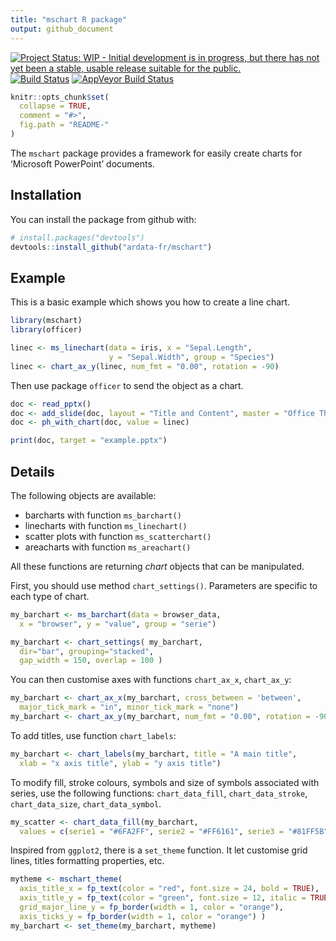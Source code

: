 ```yaml
---
title: "mschart R package"
output: github_document
---
```


<!-- README.md is generated from README.Rmd. Please edit that file -->
[![Project Status: WIP - Initial development is in progress, but there has not yet been a stable, usable release suitable for the public.](http://www.repostatus.org/badges/latest/wip.svg)](http://www.repostatus.org/#wip)
[![Build Status](https://travis-ci.org/ardata-fr/mschart.svg?branch=master)](https://travis-ci.org/ardata-fr/mschart)
[![AppVeyor Build Status](https://ci.appveyor.com/api/projects/status/github/ardata-fr/mschart?branch=master&svg=true)](https://ci.appveyor.com/project/ardata-fr/mschart)

```r
knitr::opts_chunk$set(
  collapse = TRUE,
  comment = "#>",
  fig.path = "README-"
)
```

The `mschart` package provides a framework for easily create charts for 'Microsoft PowerPoint' documents. 


## Installation

You can install the package from github with:

```r
# install.packages("devtools")
devtools::install_github("ardata-fr/mschart")
```

## Example

This is a basic example which shows you how to create a line chart.

```r
library(mschart)
library(officer)

linec <- ms_linechart(data = iris, x = "Sepal.Length",
                      y = "Sepal.Width", group = "Species")
linec <- chart_ax_y(linec, num_fmt = "0.00", rotation = -90)
```

Then use package `officer` to send the object as a chart.

```r
doc <- read_pptx()
doc <- add_slide(doc, layout = "Title and Content", master = "Office Theme")
doc <- ph_with_chart(doc, value = linec)

print(doc, target = "example.pptx")
```

## Details

The following objects are available:

* barcharts with function `ms_barchart()`
* linecharts with function `ms_linechart()`
* scatter plots with function `ms_scatterchart()`
* areacharts with function `ms_areachart()`

All these functions are returning *chart* objects that can be manipulated. 

First, you should use method `chart_settings()`. Parameters are specific to each type of chart. 

```r
my_barchart <- ms_barchart(data = browser_data, 
  x = "browser", y = "value", group = "serie")

my_barchart <- chart_settings( my_barchart, 
  dir="bar", grouping="stacked",
  gap_width = 150, overlap = 100 )
```

You can then customise axes with functions `chart_ax_x`, `chart_ax_y`:

```r
my_barchart <- chart_ax_x(my_barchart, cross_between = 'between', 
  major_tick_mark = "in", minor_tick_mark = "none")
my_barchart <- chart_ax_y(my_barchart, num_fmt = "0.00", rotation = -90)
```

To add titles, use function `chart_labels`:

```r
my_barchart <- chart_labels(my_barchart, title = "A main title", 
  xlab = "x axis title", ylab = "y axis title")
```

To modify fill, stroke colours, symbols and size of symbols associated with series, use the following functions: `chart_data_fill`, `chart_data_stroke`, `chart_data_size`, `chart_data_symbol`.

```r
my_scatter <- chart_data_fill(my_barchart,
  values = c(serie1 = "#6FA2FF", serie2 = "#FF6161", serie3 = "#81FF5B") )
```


Inspired from `ggplot2`, there is a `set_theme` function. It let customise grid lines, titles formatting properties, etc.

```r
mytheme <- mschart_theme(
  axis_title_x = fp_text(color = "red", font.size = 24, bold = TRUE),
  axis_title_y = fp_text(color = "green", font.size = 12, italic = TRUE),
  grid_major_line_y = fp_border(width = 1, color = "orange"),
  axis_ticks_y = fp_border(width = 1, color = "orange") )
my_barchart <- set_theme(my_barchart, mytheme)
```


